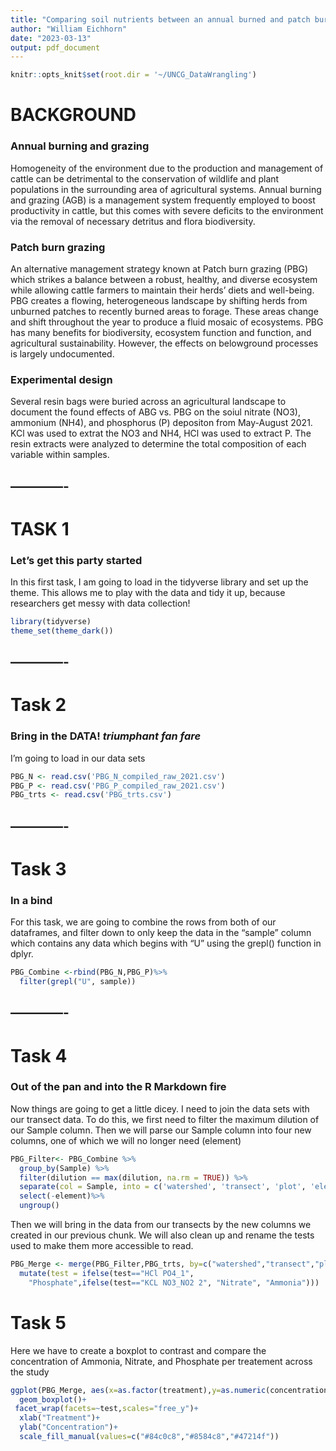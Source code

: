 ```yaml
---
title: "Comparing soil nutrients between an annual burned and patch burn grazing system"
author: "William Eichhorn"
date: "2023-03-13"
output: pdf_document
---
```

```r
knitr::opts_knit$set(root.dir = '~/UNCG_DataWrangling')
```

# BACKGROUND

### Annual burning and grazing

Homogeneity of the environment due to the production and management of cattle can be detrimental to the conservation of wildlife and plant populations in the surrounding area of agricultural systems. 
Annual burning and grazing (AGB) is a management system frequently employed to boost productivity in cattle, but this comes with severe deficits to the environment via the removal of necessary detritus and flora biodiversity. 

### Patch burn grazing
An alternative management strategy known at Patch burn grazing (PBG) which strikes a balance between a robust, healthy, and diverse ecosystem while allowing cattle farmers to maintain their herds' diets and well-being. PBG creates a flowing, heterogeneous landscape by shifting herds from unburned patches to recently burned areas to forage. These areas change and shift throughout the year to produce a fluid mosaic of ecosystems.
PBG has many benefits for biodiversity, ecosystem function and function, and agricultural sustainability. However, the effects on belowground processes is largely undocumented.

### Experimental design

Several resin bags were buried across an agricultural landscape to document the found effects of ABG vs. PBG on the soiul nitrate (NO3), ammonium (NH4), and phosphorus (P) depositon from May-August 2021. KCl was used to extrat the NO3 and NH4, HCl was used to extract P. The resin extracts were analyzed to determine the total composition of each variable within samples. 

-------------
-------------

# TASK 1
### Let's get this party started


In this first task, I am going to load in the tidyverse library and set up the theme. This allows me to play with the data and tidy it up, because researchers get messy with data collection!

```r
library(tidyverse)
theme_set(theme_dark())
```

-------------
-------------

# Task 2
### Bring in the DATA! *triumphant fan fare*

I'm going to load in our data sets
```r
PBG_N <- read.csv('PBG_N_compiled_raw_2021.csv')
PBG_P <- read.csv('PBG_P_compiled_raw_2021.csv')
PBG_trts <- read.csv('PBG_trts.csv')
```

-------------
-------------

# Task 3
### In a bind

For this task, we are going to combine the rows from both of our dataframes, and filter down to only keep the data in the "sample"
column which contains any data which begins with "U" using the grepl() function in dplyr.

```r
PBG_Combine <-rbind(PBG_N,PBG_P)%>%
  filter(grepl("U", sample))
```


-------------
-------------

# Task 4 
### Out of the pan and into the R Markdown fire

Now things are going to get a little dicey. I need to join the data sets with our transect data. 
To do this, we first need to filter the maximum dilution of our Sample column. Then we will parse our
Sample column into four new columns, one of which we will no longer need (element)

```r
PBG_Filter<- PBG_Combine %>% 
  group_by(Sample) %>% 
  filter(dilution == max(dilution, na.rm = TRUE)) %>% 
  separate(col = Sample, into = c('watershed', 'transect', 'plot', 'element'), sep = '-')%>%
  select(-element)%>%
  ungroup()

```
Then we will bring in the data from our transects by the new columns we created in our previous chunk.
We will also clean up and rename the tests used to make them more accessible to read.

```r
PBG_Merge <- merge(PBG_Filter,PBG_trts, by=c("watershed","transect","plot"),all.x=T)%>%
  mutate(test = ifelse(test=="HCl PO4_1",
    "Phosphate",ifelse(test=="KCL NO3_NO2 2", "Nitrate", "Ammonia")))
```



# Task 5

Here we have to create a boxplot to contrast and compare the concentration of Ammonia, Nitrate, and Phosphate per treatement across the study

```r
ggplot(PBG_Merge, aes(x=as.factor(treatment),y=as.numeric(concentration), fill=as.factor(treatment)))+
  geom_boxplot()+
 facet_wrap(facets=~test,scales="free_y")+
  xlab("Treatment")+
  ylab("Concentration")+
  scale_fill_manual(values=c("#84c0c8","#8584c8","#47214f"))
 

```

